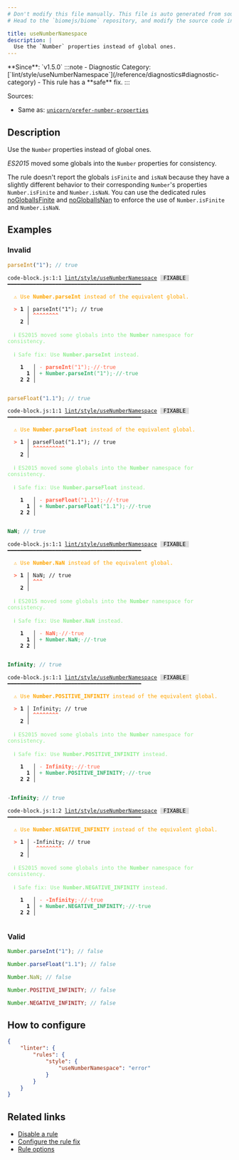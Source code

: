 ```yaml
---
# Don't modify this file manually. This file is auto generated from source, and you will lose your changes next time the website is built.
# Head to the `biomejs/biome` repository, and modify the source code in there.

title: useNumberNamespace
description: |
  Use the `Number` properties instead of global ones.
---
```


<Tabs>
<TabItem label="JavaScript (and super languages)" icon="seti:javascript">
**Since**: `v1.5.0`
:::note
- Diagnostic Category: [`lint/style/useNumberNamespace`](/reference/diagnostics#diagnostic-category)
- This rule has a **safe** fix.
:::

Sources: 
- Same as: <a href="https://github.com/sindresorhus/eslint-plugin-unicorn/blob/main/docs/rules/prefer-number-properties.md" target="_blank"><code>unicorn/prefer-number-properties</code></a>

## Description
Use the `Number` properties instead of global ones.

_ES2015_ moved some globals into the `Number` properties for consistency.

The rule doesn't report the globals `isFinite` and `isNaN` because they have a slightly different behavior to their corresponding `Number`'s properties `Number.isFinite` and `Number.isNaN`.
You can use the dedicated rules [noGlobalIsFinite](https://biomejs.dev/linter/rules/no-global-is-finite/) and  [noGlobalIsNan](https://biomejs.dev/linter/rules/no-global-is-nan/) to enforce the use of `Number.isFinite` and `Number.isNaN`.

## Examples

### Invalid

```js
parseInt("1"); // true
```

<pre class="language-text"><code class="language-text">code-block.js:1:1 <a href="https://biomejs.dev/linter/rules/use-number-namespace">lint/style/useNumberNamespace</a> <span style="color: #000; background-color: #ddd;"> FIXABLE </span> ━━━━━━━━━━━━━━━━━━━━━━━━━━━━━━━━━━━━━━━━━━<br /><br />  <strong><span style="color: Orange;">⚠</span></strong> <span style="color: Orange;">Use </span><span style="color: Orange;"><strong>Number.parseInt</strong></span><span style="color: Orange;"> instead of the equivalent global.</span><br />  <br />  <strong><span style="color: Tomato;">&gt;</span></strong> <strong>1 │ </strong>parseInt(&quot;1&quot;); // true<br />   <strong>   │ </strong><strong><span style="color: Tomato;">^</span></strong><strong><span style="color: Tomato;">^</span></strong><strong><span style="color: Tomato;">^</span></strong><strong><span style="color: Tomato;">^</span></strong><strong><span style="color: Tomato;">^</span></strong><strong><span style="color: Tomato;">^</span></strong><strong><span style="color: Tomato;">^</span></strong><strong><span style="color: Tomato;">^</span></strong><br />    <strong>2 │ </strong><br />  <br />  <strong><span style="color: lightgreen;">ℹ</span></strong> <span style="color: lightgreen;">ES2015 moved some globals into the </span><span style="color: lightgreen;"><strong>Number</strong></span><span style="color: lightgreen;"> namespace for consistency.</span><br />  <br />  <strong><span style="color: lightgreen;">ℹ</span></strong> <span style="color: lightgreen;">Safe fix</span><span style="color: lightgreen;">: </span><span style="color: lightgreen;">Use </span><span style="color: lightgreen;"><strong>Number.parseInt</strong></span><span style="color: lightgreen;"> instead.</span><br />  <br />    <strong>1</strong>  <strong> │ </strong><span style="color: Tomato;">-</span> <span style="color: Tomato;"><strong>p</strong></span><span style="color: Tomato;"><strong>a</strong></span><span style="color: Tomato;"><strong>r</strong></span><span style="color: Tomato;"><strong>s</strong></span><span style="color: Tomato;"><strong>e</strong></span><span style="color: Tomato;"><strong>I</strong></span><span style="color: Tomato;"><strong>n</strong></span><span style="color: Tomato;"><strong>t</strong></span><span style="color: Tomato;">(</span><span style="color: Tomato;">&quot;</span><span style="color: Tomato;">1</span><span style="color: Tomato;">&quot;</span><span style="color: Tomato;">)</span><span style="color: Tomato;">;</span><span style="color: Tomato;"><span style="opacity: 0.8;">·</span></span><span style="color: Tomato;">/</span><span style="color: Tomato;">/</span><span style="color: Tomato;"><span style="opacity: 0.8;">·</span></span><span style="color: Tomato;">t</span><span style="color: Tomato;">r</span><span style="color: Tomato;">u</span><span style="color: Tomato;">e</span><br />      <strong>1</strong><strong> │ </strong><span style="color: MediumSeaGreen;">+</span> <span style="color: MediumSeaGreen;"><strong>N</strong></span><span style="color: MediumSeaGreen;"><strong>u</strong></span><span style="color: MediumSeaGreen;"><strong>m</strong></span><span style="color: MediumSeaGreen;"><strong>b</strong></span><span style="color: MediumSeaGreen;"><strong>e</strong></span><span style="color: MediumSeaGreen;"><strong>r</strong></span><span style="color: MediumSeaGreen;"><strong>.</strong></span><span style="color: MediumSeaGreen;"><strong>p</strong></span><span style="color: MediumSeaGreen;"><strong>a</strong></span><span style="color: MediumSeaGreen;"><strong>r</strong></span><span style="color: MediumSeaGreen;"><strong>s</strong></span><span style="color: MediumSeaGreen;"><strong>e</strong></span><span style="color: MediumSeaGreen;"><strong>I</strong></span><span style="color: MediumSeaGreen;"><strong>n</strong></span><span style="color: MediumSeaGreen;"><strong>t</strong></span><span style="color: MediumSeaGreen;">(</span><span style="color: MediumSeaGreen;">&quot;</span><span style="color: MediumSeaGreen;">1</span><span style="color: MediumSeaGreen;">&quot;</span><span style="color: MediumSeaGreen;">)</span><span style="color: MediumSeaGreen;">;</span><span style="color: MediumSeaGreen;"><span style="opacity: 0.8;">·</span></span><span style="color: MediumSeaGreen;">/</span><span style="color: MediumSeaGreen;">/</span><span style="color: MediumSeaGreen;"><span style="opacity: 0.8;">·</span></span><span style="color: MediumSeaGreen;">t</span><span style="color: MediumSeaGreen;">r</span><span style="color: MediumSeaGreen;">u</span><span style="color: MediumSeaGreen;">e</span><br />    <strong>2</strong> <strong>2</strong><strong> │ </strong>  <br />  <br /></code></pre>

```js
parseFloat("1.1"); // true
```

<pre class="language-text"><code class="language-text">code-block.js:1:1 <a href="https://biomejs.dev/linter/rules/use-number-namespace">lint/style/useNumberNamespace</a> <span style="color: #000; background-color: #ddd;"> FIXABLE </span> ━━━━━━━━━━━━━━━━━━━━━━━━━━━━━━━━━━━━━━━━━━<br /><br />  <strong><span style="color: Orange;">⚠</span></strong> <span style="color: Orange;">Use </span><span style="color: Orange;"><strong>Number.parseFloat</strong></span><span style="color: Orange;"> instead of the equivalent global.</span><br />  <br />  <strong><span style="color: Tomato;">&gt;</span></strong> <strong>1 │ </strong>parseFloat(&quot;1.1&quot;); // true<br />   <strong>   │ </strong><strong><span style="color: Tomato;">^</span></strong><strong><span style="color: Tomato;">^</span></strong><strong><span style="color: Tomato;">^</span></strong><strong><span style="color: Tomato;">^</span></strong><strong><span style="color: Tomato;">^</span></strong><strong><span style="color: Tomato;">^</span></strong><strong><span style="color: Tomato;">^</span></strong><strong><span style="color: Tomato;">^</span></strong><strong><span style="color: Tomato;">^</span></strong><strong><span style="color: Tomato;">^</span></strong><br />    <strong>2 │ </strong><br />  <br />  <strong><span style="color: lightgreen;">ℹ</span></strong> <span style="color: lightgreen;">ES2015 moved some globals into the </span><span style="color: lightgreen;"><strong>Number</strong></span><span style="color: lightgreen;"> namespace for consistency.</span><br />  <br />  <strong><span style="color: lightgreen;">ℹ</span></strong> <span style="color: lightgreen;">Safe fix</span><span style="color: lightgreen;">: </span><span style="color: lightgreen;">Use </span><span style="color: lightgreen;"><strong>Number.parseFloat</strong></span><span style="color: lightgreen;"> instead.</span><br />  <br />    <strong>1</strong>  <strong> │ </strong><span style="color: Tomato;">-</span> <span style="color: Tomato;"><strong>p</strong></span><span style="color: Tomato;"><strong>a</strong></span><span style="color: Tomato;"><strong>r</strong></span><span style="color: Tomato;"><strong>s</strong></span><span style="color: Tomato;"><strong>e</strong></span><span style="color: Tomato;"><strong>F</strong></span><span style="color: Tomato;"><strong>l</strong></span><span style="color: Tomato;"><strong>o</strong></span><span style="color: Tomato;"><strong>a</strong></span><span style="color: Tomato;"><strong>t</strong></span><span style="color: Tomato;">(</span><span style="color: Tomato;">&quot;</span><span style="color: Tomato;">1</span><span style="color: Tomato;">.</span><span style="color: Tomato;">1</span><span style="color: Tomato;">&quot;</span><span style="color: Tomato;">)</span><span style="color: Tomato;">;</span><span style="color: Tomato;"><span style="opacity: 0.8;">·</span></span><span style="color: Tomato;">/</span><span style="color: Tomato;">/</span><span style="color: Tomato;"><span style="opacity: 0.8;">·</span></span><span style="color: Tomato;">t</span><span style="color: Tomato;">r</span><span style="color: Tomato;">u</span><span style="color: Tomato;">e</span><br />      <strong>1</strong><strong> │ </strong><span style="color: MediumSeaGreen;">+</span> <span style="color: MediumSeaGreen;"><strong>N</strong></span><span style="color: MediumSeaGreen;"><strong>u</strong></span><span style="color: MediumSeaGreen;"><strong>m</strong></span><span style="color: MediumSeaGreen;"><strong>b</strong></span><span style="color: MediumSeaGreen;"><strong>e</strong></span><span style="color: MediumSeaGreen;"><strong>r</strong></span><span style="color: MediumSeaGreen;"><strong>.</strong></span><span style="color: MediumSeaGreen;"><strong>p</strong></span><span style="color: MediumSeaGreen;"><strong>a</strong></span><span style="color: MediumSeaGreen;"><strong>r</strong></span><span style="color: MediumSeaGreen;"><strong>s</strong></span><span style="color: MediumSeaGreen;"><strong>e</strong></span><span style="color: MediumSeaGreen;"><strong>F</strong></span><span style="color: MediumSeaGreen;"><strong>l</strong></span><span style="color: MediumSeaGreen;"><strong>o</strong></span><span style="color: MediumSeaGreen;"><strong>a</strong></span><span style="color: MediumSeaGreen;"><strong>t</strong></span><span style="color: MediumSeaGreen;">(</span><span style="color: MediumSeaGreen;">&quot;</span><span style="color: MediumSeaGreen;">1</span><span style="color: MediumSeaGreen;">.</span><span style="color: MediumSeaGreen;">1</span><span style="color: MediumSeaGreen;">&quot;</span><span style="color: MediumSeaGreen;">)</span><span style="color: MediumSeaGreen;">;</span><span style="color: MediumSeaGreen;"><span style="opacity: 0.8;">·</span></span><span style="color: MediumSeaGreen;">/</span><span style="color: MediumSeaGreen;">/</span><span style="color: MediumSeaGreen;"><span style="opacity: 0.8;">·</span></span><span style="color: MediumSeaGreen;">t</span><span style="color: MediumSeaGreen;">r</span><span style="color: MediumSeaGreen;">u</span><span style="color: MediumSeaGreen;">e</span><br />    <strong>2</strong> <strong>2</strong><strong> │ </strong>  <br />  <br /></code></pre>

```js
NaN; // true
```

<pre class="language-text"><code class="language-text">code-block.js:1:1 <a href="https://biomejs.dev/linter/rules/use-number-namespace">lint/style/useNumberNamespace</a> <span style="color: #000; background-color: #ddd;"> FIXABLE </span> ━━━━━━━━━━━━━━━━━━━━━━━━━━━━━━━━━━━━━━━━━━<br /><br />  <strong><span style="color: Orange;">⚠</span></strong> <span style="color: Orange;">Use </span><span style="color: Orange;"><strong>Number.NaN</strong></span><span style="color: Orange;"> instead of the equivalent global.</span><br />  <br />  <strong><span style="color: Tomato;">&gt;</span></strong> <strong>1 │ </strong>NaN; // true<br />   <strong>   │ </strong><strong><span style="color: Tomato;">^</span></strong><strong><span style="color: Tomato;">^</span></strong><strong><span style="color: Tomato;">^</span></strong><br />    <strong>2 │ </strong><br />  <br />  <strong><span style="color: lightgreen;">ℹ</span></strong> <span style="color: lightgreen;">ES2015 moved some globals into the </span><span style="color: lightgreen;"><strong>Number</strong></span><span style="color: lightgreen;"> namespace for consistency.</span><br />  <br />  <strong><span style="color: lightgreen;">ℹ</span></strong> <span style="color: lightgreen;">Safe fix</span><span style="color: lightgreen;">: </span><span style="color: lightgreen;">Use </span><span style="color: lightgreen;"><strong>Number.NaN</strong></span><span style="color: lightgreen;"> instead.</span><br />  <br />    <strong>1</strong>  <strong> │ </strong><span style="color: Tomato;">-</span> <span style="color: Tomato;"><strong>N</strong></span><span style="color: Tomato;"><strong>a</strong></span><span style="color: Tomato;"><strong>N</strong></span><span style="color: Tomato;">;</span><span style="color: Tomato;"><span style="opacity: 0.8;">·</span></span><span style="color: Tomato;">/</span><span style="color: Tomato;">/</span><span style="color: Tomato;"><span style="opacity: 0.8;">·</span></span><span style="color: Tomato;">t</span><span style="color: Tomato;">r</span><span style="color: Tomato;">u</span><span style="color: Tomato;">e</span><br />      <strong>1</strong><strong> │ </strong><span style="color: MediumSeaGreen;">+</span> <span style="color: MediumSeaGreen;"><strong>N</strong></span><span style="color: MediumSeaGreen;"><strong>u</strong></span><span style="color: MediumSeaGreen;"><strong>m</strong></span><span style="color: MediumSeaGreen;"><strong>b</strong></span><span style="color: MediumSeaGreen;"><strong>e</strong></span><span style="color: MediumSeaGreen;"><strong>r</strong></span><span style="color: MediumSeaGreen;"><strong>.</strong></span><span style="color: MediumSeaGreen;"><strong>N</strong></span><span style="color: MediumSeaGreen;"><strong>a</strong></span><span style="color: MediumSeaGreen;"><strong>N</strong></span><span style="color: MediumSeaGreen;">;</span><span style="color: MediumSeaGreen;"><span style="opacity: 0.8;">·</span></span><span style="color: MediumSeaGreen;">/</span><span style="color: MediumSeaGreen;">/</span><span style="color: MediumSeaGreen;"><span style="opacity: 0.8;">·</span></span><span style="color: MediumSeaGreen;">t</span><span style="color: MediumSeaGreen;">r</span><span style="color: MediumSeaGreen;">u</span><span style="color: MediumSeaGreen;">e</span><br />    <strong>2</strong> <strong>2</strong><strong> │ </strong>  <br />  <br /></code></pre>

```js
Infinity; // true
```

<pre class="language-text"><code class="language-text">code-block.js:1:1 <a href="https://biomejs.dev/linter/rules/use-number-namespace">lint/style/useNumberNamespace</a> <span style="color: #000; background-color: #ddd;"> FIXABLE </span> ━━━━━━━━━━━━━━━━━━━━━━━━━━━━━━━━━━━━━━━━━━<br /><br />  <strong><span style="color: Orange;">⚠</span></strong> <span style="color: Orange;">Use </span><span style="color: Orange;"><strong>Number.POSITIVE&#95;INFINITY</strong></span><span style="color: Orange;"> instead of the equivalent global.</span><br />  <br />  <strong><span style="color: Tomato;">&gt;</span></strong> <strong>1 │ </strong>Infinity; // true<br />   <strong>   │ </strong><strong><span style="color: Tomato;">^</span></strong><strong><span style="color: Tomato;">^</span></strong><strong><span style="color: Tomato;">^</span></strong><strong><span style="color: Tomato;">^</span></strong><strong><span style="color: Tomato;">^</span></strong><strong><span style="color: Tomato;">^</span></strong><strong><span style="color: Tomato;">^</span></strong><strong><span style="color: Tomato;">^</span></strong><br />    <strong>2 │ </strong><br />  <br />  <strong><span style="color: lightgreen;">ℹ</span></strong> <span style="color: lightgreen;">ES2015 moved some globals into the </span><span style="color: lightgreen;"><strong>Number</strong></span><span style="color: lightgreen;"> namespace for consistency.</span><br />  <br />  <strong><span style="color: lightgreen;">ℹ</span></strong> <span style="color: lightgreen;">Safe fix</span><span style="color: lightgreen;">: </span><span style="color: lightgreen;">Use </span><span style="color: lightgreen;"><strong>Number.POSITIVE&#95;INFINITY</strong></span><span style="color: lightgreen;"> instead.</span><br />  <br />    <strong>1</strong>  <strong> │ </strong><span style="color: Tomato;">-</span> <span style="color: Tomato;"><strong>I</strong></span><span style="color: Tomato;"><strong>n</strong></span><span style="color: Tomato;"><strong>f</strong></span><span style="color: Tomato;"><strong>i</strong></span><span style="color: Tomato;"><strong>n</strong></span><span style="color: Tomato;"><strong>i</strong></span><span style="color: Tomato;"><strong>t</strong></span><span style="color: Tomato;"><strong>y</strong></span><span style="color: Tomato;">;</span><span style="color: Tomato;"><span style="opacity: 0.8;">·</span></span><span style="color: Tomato;">/</span><span style="color: Tomato;">/</span><span style="color: Tomato;"><span style="opacity: 0.8;">·</span></span><span style="color: Tomato;">t</span><span style="color: Tomato;">r</span><span style="color: Tomato;">u</span><span style="color: Tomato;">e</span><br />      <strong>1</strong><strong> │ </strong><span style="color: MediumSeaGreen;">+</span> <span style="color: MediumSeaGreen;"><strong>N</strong></span><span style="color: MediumSeaGreen;"><strong>u</strong></span><span style="color: MediumSeaGreen;"><strong>m</strong></span><span style="color: MediumSeaGreen;"><strong>b</strong></span><span style="color: MediumSeaGreen;"><strong>e</strong></span><span style="color: MediumSeaGreen;"><strong>r</strong></span><span style="color: MediumSeaGreen;"><strong>.</strong></span><span style="color: MediumSeaGreen;"><strong>P</strong></span><span style="color: MediumSeaGreen;"><strong>O</strong></span><span style="color: MediumSeaGreen;"><strong>S</strong></span><span style="color: MediumSeaGreen;"><strong>I</strong></span><span style="color: MediumSeaGreen;"><strong>T</strong></span><span style="color: MediumSeaGreen;"><strong>I</strong></span><span style="color: MediumSeaGreen;"><strong>V</strong></span><span style="color: MediumSeaGreen;"><strong>E</strong></span><span style="color: MediumSeaGreen;"><strong>&#95;</strong></span><span style="color: MediumSeaGreen;"><strong>I</strong></span><span style="color: MediumSeaGreen;"><strong>N</strong></span><span style="color: MediumSeaGreen;"><strong>F</strong></span><span style="color: MediumSeaGreen;"><strong>I</strong></span><span style="color: MediumSeaGreen;"><strong>N</strong></span><span style="color: MediumSeaGreen;"><strong>I</strong></span><span style="color: MediumSeaGreen;"><strong>T</strong></span><span style="color: MediumSeaGreen;"><strong>Y</strong></span><span style="color: MediumSeaGreen;">;</span><span style="color: MediumSeaGreen;"><span style="opacity: 0.8;">·</span></span><span style="color: MediumSeaGreen;">/</span><span style="color: MediumSeaGreen;">/</span><span style="color: MediumSeaGreen;"><span style="opacity: 0.8;">·</span></span><span style="color: MediumSeaGreen;">t</span><span style="color: MediumSeaGreen;">r</span><span style="color: MediumSeaGreen;">u</span><span style="color: MediumSeaGreen;">e</span><br />    <strong>2</strong> <strong>2</strong><strong> │ </strong>  <br />  <br /></code></pre>

```js
-Infinity; // true
```

<pre class="language-text"><code class="language-text">code-block.js:1:2 <a href="https://biomejs.dev/linter/rules/use-number-namespace">lint/style/useNumberNamespace</a> <span style="color: #000; background-color: #ddd;"> FIXABLE </span> ━━━━━━━━━━━━━━━━━━━━━━━━━━━━━━━━━━━━━━━━━━<br /><br />  <strong><span style="color: Orange;">⚠</span></strong> <span style="color: Orange;">Use </span><span style="color: Orange;"><strong>Number.NEGATIVE&#95;INFINITY</strong></span><span style="color: Orange;"> instead of the equivalent global.</span><br />  <br />  <strong><span style="color: Tomato;">&gt;</span></strong> <strong>1 │ </strong>-Infinity; // true<br />   <strong>   │ </strong> <strong><span style="color: Tomato;">^</span></strong><strong><span style="color: Tomato;">^</span></strong><strong><span style="color: Tomato;">^</span></strong><strong><span style="color: Tomato;">^</span></strong><strong><span style="color: Tomato;">^</span></strong><strong><span style="color: Tomato;">^</span></strong><strong><span style="color: Tomato;">^</span></strong><strong><span style="color: Tomato;">^</span></strong><br />    <strong>2 │ </strong><br />  <br />  <strong><span style="color: lightgreen;">ℹ</span></strong> <span style="color: lightgreen;">ES2015 moved some globals into the </span><span style="color: lightgreen;"><strong>Number</strong></span><span style="color: lightgreen;"> namespace for consistency.</span><br />  <br />  <strong><span style="color: lightgreen;">ℹ</span></strong> <span style="color: lightgreen;">Safe fix</span><span style="color: lightgreen;">: </span><span style="color: lightgreen;">Use </span><span style="color: lightgreen;"><strong>Number.NEGATIVE&#95;INFINITY</strong></span><span style="color: lightgreen;"> instead.</span><br />  <br />    <strong>1</strong>  <strong> │ </strong><span style="color: Tomato;">-</span> <span style="color: Tomato;"><strong>-</strong></span><span style="color: Tomato;"><strong>I</strong></span><span style="color: Tomato;"><strong>n</strong></span><span style="color: Tomato;"><strong>f</strong></span><span style="color: Tomato;"><strong>i</strong></span><span style="color: Tomato;"><strong>n</strong></span><span style="color: Tomato;"><strong>i</strong></span><span style="color: Tomato;"><strong>t</strong></span><span style="color: Tomato;"><strong>y</strong></span><span style="color: Tomato;">;</span><span style="color: Tomato;"><span style="opacity: 0.8;">·</span></span><span style="color: Tomato;">/</span><span style="color: Tomato;">/</span><span style="color: Tomato;"><span style="opacity: 0.8;">·</span></span><span style="color: Tomato;">t</span><span style="color: Tomato;">r</span><span style="color: Tomato;">u</span><span style="color: Tomato;">e</span><br />      <strong>1</strong><strong> │ </strong><span style="color: MediumSeaGreen;">+</span> <span style="color: MediumSeaGreen;"><strong>N</strong></span><span style="color: MediumSeaGreen;"><strong>u</strong></span><span style="color: MediumSeaGreen;"><strong>m</strong></span><span style="color: MediumSeaGreen;"><strong>b</strong></span><span style="color: MediumSeaGreen;"><strong>e</strong></span><span style="color: MediumSeaGreen;"><strong>r</strong></span><span style="color: MediumSeaGreen;"><strong>.</strong></span><span style="color: MediumSeaGreen;"><strong>N</strong></span><span style="color: MediumSeaGreen;"><strong>E</strong></span><span style="color: MediumSeaGreen;"><strong>G</strong></span><span style="color: MediumSeaGreen;"><strong>A</strong></span><span style="color: MediumSeaGreen;"><strong>T</strong></span><span style="color: MediumSeaGreen;"><strong>I</strong></span><span style="color: MediumSeaGreen;"><strong>V</strong></span><span style="color: MediumSeaGreen;"><strong>E</strong></span><span style="color: MediumSeaGreen;"><strong>&#95;</strong></span><span style="color: MediumSeaGreen;"><strong>I</strong></span><span style="color: MediumSeaGreen;"><strong>N</strong></span><span style="color: MediumSeaGreen;"><strong>F</strong></span><span style="color: MediumSeaGreen;"><strong>I</strong></span><span style="color: MediumSeaGreen;"><strong>N</strong></span><span style="color: MediumSeaGreen;"><strong>I</strong></span><span style="color: MediumSeaGreen;"><strong>T</strong></span><span style="color: MediumSeaGreen;"><strong>Y</strong></span><span style="color: MediumSeaGreen;">;</span><span style="color: MediumSeaGreen;"><span style="opacity: 0.8;">·</span></span><span style="color: MediumSeaGreen;">/</span><span style="color: MediumSeaGreen;">/</span><span style="color: MediumSeaGreen;"><span style="opacity: 0.8;">·</span></span><span style="color: MediumSeaGreen;">t</span><span style="color: MediumSeaGreen;">r</span><span style="color: MediumSeaGreen;">u</span><span style="color: MediumSeaGreen;">e</span><br />    <strong>2</strong> <strong>2</strong><strong> │ </strong>  <br />  <br /></code></pre>

### Valid

```js
Number.parseInt("1"); // false
```

```js
Number.parseFloat("1.1"); // false
```

```js
Number.NaN; // false
```

```js
Number.POSITIVE_INFINITY; // false
```

```js
Number.NEGATIVE_INFINITY; // false
```

## How to configure
```json title="biome.json"
{
	"linter": {
		"rules": {
			"style": {
				"useNumberNamespace": "error"
			}
		}
	}
}

```
## Related links

- [Disable a rule](/linter/#disable-a-lint-rule)
- [Configure the rule fix](/linter#configure-the-rule-fix)
- [Rule options](/linter/#rule-options)

</TabItem>
</Tabs>

